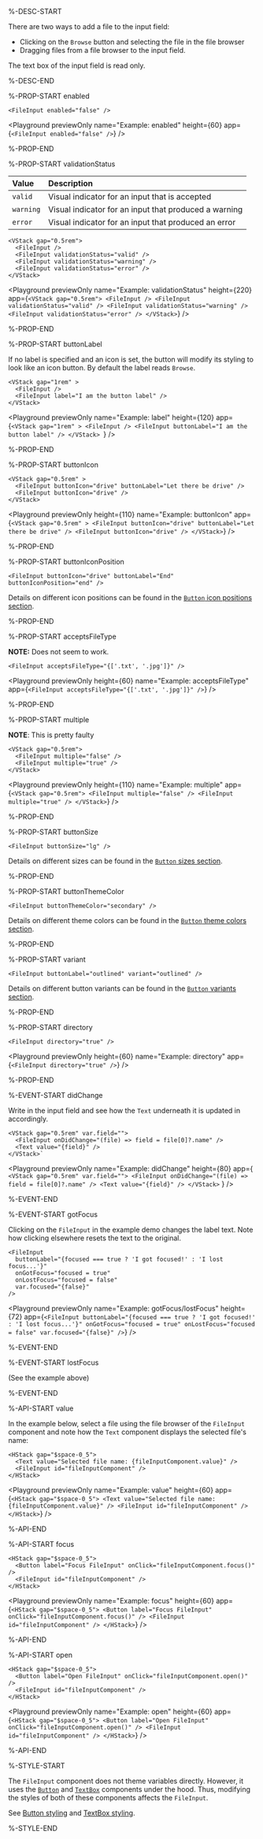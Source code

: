 %-DESC-START

There are two ways to add a file to the input field:
- Clicking on the `Browse` button and selecting the file in the file browser
- Dragging files from a file browser to the input field.

The text box of the input field is read only.

%-DESC-END

%-PROP-START enabled

```ueml copy
<FileInput enabled="false" />
```

<Playground
  previewOnly
  name="Example: enabled"
  height={60}
  app={`<FileInput enabled="false" />`}
/>

%-PROP-END

%-PROP-START validationStatus

| Value     | Description                                           |
| :-------- | :---------------------------------------------------- |
| `valid`   | Visual indicator for an input that is accepted        |
| `warning` | Visual indicator for an input that produced a warning |
| `error`   | Visual indicator for an input that produced an error  |

```ueml copy
<VStack gap="0.5rem">
  <FileInput />
  <FileInput validationStatus="valid" />
  <FileInput validationStatus="warning" />
  <FileInput validationStatus="error" />
</VStack>
```

<Playground
  previewOnly
  name="Example: validationStatus"
  height={220}
  app={`<VStack gap="0.5rem">
  <FileInput />
  <FileInput validationStatus="valid" />
  <FileInput validationStatus="warning" />
  <FileInput validationStatus="error" />
</VStack>`}
/>

%-PROP-END

%-PROP-START buttonLabel

If no label is specified and an icon is set, the button will modify its styling to look like an icon button.
By default the label reads `Browse`.

```ueml copy
<VStack gap="1rem" >
  <FileInput />
  <FileInput label="I am the button label" />
</VStack>
```

<Playground
  previewOnly
  name="Example: label"
  height={120}
  app={`<VStack gap="1rem" >
  <FileInput />
  <FileInput buttonLabel="I am the button label" />
</VStack>
  `}
/>

%-PROP-END

%-PROP-START buttonIcon

```ueml
<VStack gap="0.5rem" >
  <FileInput buttonIcon="drive" buttonLabel="Let there be drive" />
  <FileInput buttonIcon="drive" />
</VStack>
```

<Playground
  previewOnly
  height={110}
  name="Example: buttonIcon"
  app={`<VStack gap="0.5rem" >
  <FileInput buttonIcon="drive" buttonLabel="Let there be drive" />
  <FileInput buttonIcon="drive" />
</VStack>`}
/>

%-PROP-END

%-PROP-START buttonIconPosition

```ueml
<FileInput buttonIcon="drive" buttonLabel="End" buttonIconPosition="end" />
```

Details on different icon positions can be found in the [`Button` icon positions section](./Button.mdx#iconposition).

%-PROP-END

%-PROP-START acceptsFileType

**NOTE:** Does not seem to work.

```ueml
<FileInput acceptsFileType="{['.txt', '.jpg']}" />
```

<Playground
  previewOnly
  height={60}
  name="Example: acceptsFileType"
  app={`<FileInput acceptsFileType="{['.txt', '.jpg']}" />`}
/>

%-PROP-END

%-PROP-START multiple

**NOTE**: This is pretty faulty 

```ueml copy
<VStack gap="0.5rem">
  <FileInput multiple="false" />
  <FileInput multiple="true" />
</VStack>
```

<Playground
  previewOnly
  height={110}
  name="Example: multiple"
  app={`
  <VStack gap="0.5rem">
    <FileInput multiple="false" />
    <FileInput multiple="true" />
  </VStack>
  `}
/>

%-PROP-END

%-PROP-START buttonSize

```ueml copy
<FileInput buttonSize="lg" />
```

Details on different sizes can be found in the [`Button` sizes section](./Button.mdx#size).

%-PROP-END

%-PROP-START buttonThemeColor

```ueml copy
<FileInput buttonThemeColor="secondary" />
```

Details on different theme colors can be found in the [`Button` theme colors section](./Button.mdx#themecolor).

%-PROP-END

%-PROP-START variant

```ueml copy
<FileInput buttonLabel="outlined" variant="outlined" />
```

Details on different button variants can be found in the [`Button` variants section](./Button.mdx#variant).

%-PROP-END

%-PROP-START directory

```ueml copy
<FileInput directory="true" />
```

<Playground
  previewOnly
  height={60}
  name="Example: directory"
  app={`<FileInput directory="true" />`}
/>

%-PROP-END

%-EVENT-START didChange

Write in the input field and see how the `Text` underneath it is updated in accordingly.

```ueml copy {2}
<VStack gap="0.5rem" var.field="">
  <FileInput onDidChange="(file) => field = file[0]?.name" />
  <Text value="{field}" />
</VStack>`
```

<Playground
  previewOnly
  name="Example: didChange"
  height={80}
  app={`
  <VStack gap="0.5rem" var.field="">
    <FileInput onDidChange="(file) => field = file[0]?.name" />
    <Text value="{field}" />
  </VStack>`
  }
/>

%-EVENT-END

%-EVENT-START gotFocus

Clicking on the `FileInput` in the example demo changes the label text.
Note how clicking elsewhere resets the text to the original.

```ueml copy {3-4}
<FileInput
  buttonLabel="{focused === true ? 'I got focused!' : 'I lost focus...'}"
  onGotFocus="focused = true"
  onLostFocus="focused = false"
  var.focused="{false}"
/>
```

<Playground
  previewOnly
  name="Example: gotFocus/lostFocus"
  height={72}
  app={`
  <FileInput
    buttonLabel="{focused === true ? 'I got focused!' : 'I lost focus...'}"
    onGotFocus="focused = true"
    onLostFocus="focused = false"
    var.focused="{false}"
  />
  `}
/>

%-EVENT-END

%-EVENT-START lostFocus

(See the example above)

%-EVENT-END

%-API-START value

In the example below, select a file using the file browser of the `FileInput` component
and note how the `Text` component displays the selected file's name:

```ueml copy {2-3}
<HStack gap="$space-0_5">
  <Text value="Selected file name: {fileInputComponent.value}" />
  <FileInput id="fileInputComponent" />
</HStack>
```

<Playground
  previewOnly
  name="Example: value"
  height={60}
  app={`
  <HStack gap="$space-0_5">
    <Text value="Selected file name: {fileInputComponent.value}" />
    <FileInput id="fileInputComponent" />
  </HStack>
  `}
/>

%-API-END

%-API-START focus

```ueml copy {2-3}
<HStack gap="$space-0_5">
  <Button label="Focus FileInput" onClick="fileInputComponent.focus()" />
  <FileInput id="fileInputComponent" />
</HStack>
```

<Playground
  previewOnly
  name="Example: focus"
  height={60}
  app={`
  <HStack gap="$space-0_5">
    <Button label="Focus FileInput" onClick="fileInputComponent.focus()" />
    <FileInput id="fileInputComponent" />
  </HStack>
  `}
/>

%-API-END

%-API-START open

```ueml copy {3-4}
<HStack gap="$space-0_5">
  <Button label="Open FileInput" onClick="fileInputComponent.open()" />
  <FileInput id="fileInputComponent" />
</HStack>
```

<Playground
  previewOnly
  name="Example: open"
  height={60}
  app={`
  <HStack gap="$space-0_5">
    <Button label="Open FileInput" onClick="fileInputComponent.open()" />
    <FileInput id="fileInputComponent" />
  </HStack>
  `}
/>

%-API-END

%-STYLE-START

The `FileInput` component does not theme variables directly.
However, it uses the [`Button`](./Button.mdx) and [`TextBox`](./TextBox.mdx) components under the hood.
Thus, modifying the styles of both of these components affects the `FileInput`.

See [Button styling](./Button.mdx#styling) and [TextBox styling](./TextBox.mdx#styling).

%-STYLE-END
